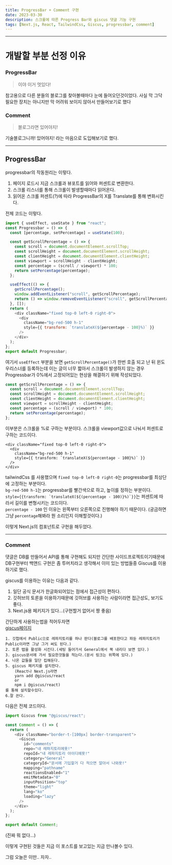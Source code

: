 ```yaml
---
title: ProgressBar + Comment 구현
date: 2023-03-30
description: 스크롤에 따른 Progress Bar와 giscus 댓글 기능 구현
tags: [Next.js, React, TailwindCss, Giscus, progressbar, comment]
---
```


---

# 개발할 부분 선정 이유

### ProgressBar

> 이야 이거 멋있다!

참고용으로 다른 분들의 블로그를 찾아볼때마다 눈에 들어오던것이었다.
사실 막 그닥 필요한 장치는 아니지만 막 어려워 보이지 않아서 만들어보기로 했다

### Comment

> 블로그라면 있어야지!

기술블로그니까! 있어야지! 라는 마음으로 도입해보기로 했다.

---

## ProgressBar

progressbar의 작동원리는 이렇다.

1. 페이지 로드시 지금 스크롤과 뷰포트를 읽어와 퍼센트로 변환한다.
2. 스크롤 리스너를 통해 스크롤이 발생할때마다 읽어온다.
3. 읽어온 스크롤 퍼센트(?)에 따라 ProgressBar의 X를 Translate를 통해 변화시킨다.

전체 코드는 이렇다.

```javascript
import { useEffect, useState } from "react";
const Progressbar = () => {
  const [percentage, setPercentage] = useState(100);

  const getScrollPercentage = () => {
    const scroll = document.documentElement.scrollTop;
    const scrollHeight = document.documentElement.scrollHeight;
    const clientHeight = document.documentElement.clientHeight;
    const viewport = scrollHeight - clientHeight;
    const percentage = (scroll / viewport) * 100;
    return setPercentage(percentage);
  };

  useEffect(() => {
    getScrollPercentage();
    window.addEventListener("scroll", getScrollPercentage);
    return () => window.removeEventListener("scroll", getScrollPercentage);
  }, []);
  return (
    <div className="fixed top-0 left-0 right-0">
      <div
        className="bg-red-500 h-1"
        style={{ transform: `translateX(${percentage - 100}%)` }}
      />
    </div>
  );
};
export default Progressbar;
```

여기서 `useEffect` 부분을 보면 `getScrollPercentage()`가 한번 호출 되고 난 뒤 윈도우리스너를 등록하는데
이는 글이 너무 짧아서 스크롤이 발생하지 않는 경우 Progressbar가 0%에서 고정되어있는 현상을 해결하기 위해 작성되었다.

```javascript
const getScrollPercentage = () => {
  const scroll = document.documentElement.scrollTop;
  const scrollHeight = document.documentElement.scrollHeight;
  const clientHeight = document.documentElement.clientHeight;
  const viewport = scrollHeight - clientHeight;
  const percentage = (scroll / viewport) * 100;
  return setPercentage(percentage);
};
```

이부분은 스크롤을 %로 구하는 부분이다.
스크롤을 viewport값으로 나눠서 퍼센트로 구하는 코드이다.

```
<div className="fixed top-0 left-0 right-0">
  <div
    className="bg-red-500 h-1"
    style={{ transform: `translateX(${percentage - 100}%)` }}
  />
</div>
```

tailwindCss 를 사용했으며
`fixed top-0 left-0 right-0`는 progressbar를 최상단에 고정하는 부분이다.  
`bg-red-500 h-1`는 progressbar를 빨간색으로 하고, 높이를 정하는 부분이다.  
`` style={{transform: `translateX(${(percentage - 100)}%)`}} ``는 퍼센트에 따라서 길이를 변형시키는 코드이다.  
`percentage - 100` 인 이유는 왼쪽부터 오른쪽으로 진행해야 하기 때문이다.
(궁금하면 그냥 `percentage`해봐라 뭔 소리인지 이해할것이다.)

이렇게 Next.js의 컴포넌트로 구현을 해두었다.

---

### Comment

댓글은 DB를 만들어서 API를 통해 구현해도 되지만 간단한 사이드프로젝트이기때문에 DB구현부터 백앤드 구현은 좀 투머치라고 생각해서 이미 있는 방법들중 Giscus를 이용하기로 했다.

giscus를 이용하는 이유는 다음과 같다.

1. 일단 공식 문서가 한글화되어있는 점에서 접근성이 편하다.
2. 깃허브의 토론을 이용하기때문에 깃허브를 사용하는 사람이라면 접근성도, 보기도 좋다.
3. Next.js용 페키지가 있다...(구현할거 없어서 짱 좋음)

간단하게 사용하는법을 적어두자면  
[giscus페이지](https://giscus.app/ko)

    1. 깃헙에서 Public으로 레파지토리를 하나 판다(블로그를 배포한다고 파둔 레파지토리가 Public이라면 그냥 그거 써도 된다.)
    2. 토론 탭을 활성화 시킨다.(세팅 들어가서 General에서 쭉 내리다 보면 있다.)
    3. giscus문서에 가서 필요한것들을 적는다.(문서 링크는 위쪽에 있다.)
    4. 나온 값들을 일단 킵해둔다.
    5. giscus 페키지를 설치한다.
    	(React나 Next.js라면
    	yarn add @giscus/react
    	or
    	npm i @giscus/react)
    를 통해 설치할수있다.
    6.잘 쓴다.

다음은 전체 코드이다.

```javascript
import Giscus from "@giscus/react";

const Comment = () => {
  return (
    <div className="border-t-[100px] border-transparent">
      <Giscus
        id="comments"
        repo="내 레파지토리에욧!"
        repoId="내 레파지토리 아이디에욧!"
        category="General"
        categoryId="문서에 기입할거 다 적으면 알아서 나와욧!"
        mapping="pathname"
        reactionsEnabled="1"
        emitMetadata="0"
        inputPosition="top"
        theme="light"
        lang="ko"
        loading="lazy"
      />
    </div>
  );
};

export default Comment;
```

(진짜 뭐 없다...)

이렇게 구현된 것들은 지금 이 포스트를 보고있는 지금 만나볼수 있다.

그럼 오늘은 이만.. 자자..
